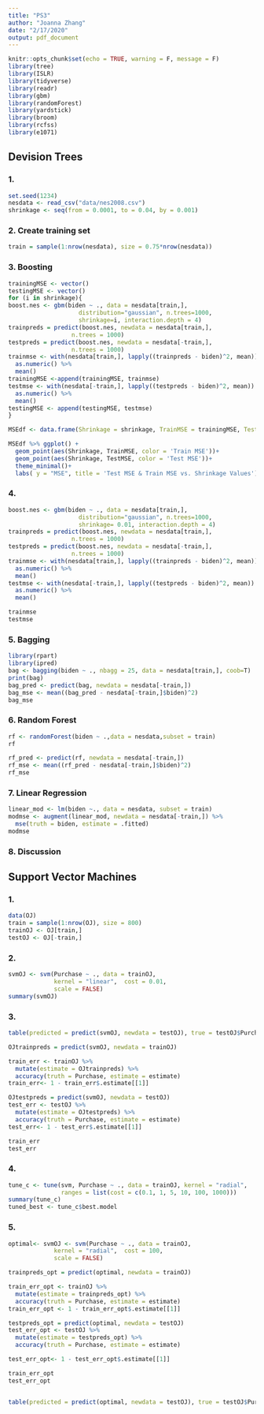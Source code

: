 ```yaml
---
title: "PS3"
author: "Joanna Zhang"
date: "2/17/2020"
output: pdf_document
---
```


```r
knitr::opts_chunk$set(echo = TRUE, warning = F, message = F)
library(tree)
library(ISLR)
library(tidyverse)
library(readr)
library(gbm)
library(randomForest)
library(yardstick)
library(broom)
library(rcfss)
library(e1071)
```
## Devision Trees
### 1.
```r
set.seed(1234)
nesdata <- read_csv("data/nes2008.csv")
shrinkage <- seq(from = 0.0001, to = 0.04, by = 0.001)

```

### 2. Create training set
```r
train = sample(1:nrow(nesdata), size = 0.75*nrow(nesdata))
```

### 3. Boosting 
```r
trainingMSE <- vector()
testingMSE <- vector()
for (i in shrinkage){
boost.nes <- gbm(biden ~ ., data = nesdata[train,],
                    distribution="gaussian", n.trees=1000,
                    shrinkage=i, interaction.depth = 4)
trainpreds = predict(boost.nes, newdata = nesdata[train,],
                  n.trees = 1000)
testpreds = predict(boost.nes, newdata = nesdata[-train,],
                  n.trees = 1000)
trainmse <- with(nesdata[train,], lapply((trainpreds - biden)^2, mean)) %>% 
  as.numeric() %>% 
  mean()
trainingMSE <-append(trainingMSE, trainmse)
testmse <- with(nesdata[-train,], lapply((testpreds - biden)^2, mean)) %>% 
  as.numeric() %>% 
  mean()
testingMSE <- append(testingMSE, testmse)
}

MSEdf <- data.frame(Shrinkage = shrinkage, TrainMSE = trainingMSE, TestMSE = testingMSE)

MSEdf %>% ggplot() +
  geom_point(aes(Shrinkage, TrainMSE, color = 'Train MSE'))+
  geom_point(aes(Shrinkage, TestMSE, color = 'Test MSE'))+
  theme_minimal()+
  labs( y = "MSE", title = 'Test MSE & Train MSE vs. Shrinkage Values')

```

### 4.
```r
boost.nes <- gbm(biden ~ ., data = nesdata[train,],
                    distribution="gaussian", n.trees=1000,
                    shrinkage= 0.01, interaction.depth = 4)
trainpreds = predict(boost.nes, newdata = nesdata[train,],
                  n.trees = 1000)
testpreds = predict(boost.nes, newdata = nesdata[-train,],
                  n.trees = 1000)
trainmse <- with(nesdata[train,], lapply((trainpreds - biden)^2, mean)) %>% 
  as.numeric() %>% 
  mean()
testmse <- with(nesdata[-train,], lapply((testpreds - biden)^2, mean)) %>% 
  as.numeric() %>% 
  mean()

trainmse
testmse
```

### 5. Bagging
```r
library(rpart)
library(ipred)
bag <- bagging(biden ~ ., nbagg = 25, data = nesdata[train,], coob=T)
print(bag)
bag_pred <- predict(bag, newdata = nesdata[-train,])
bag_mse <- mean((bag_pred - nesdata[-train,]$biden)^2)
bag_mse
```

### 6. Random Forest
```r
rf <- randomForest(biden ~ .,data = nesdata,subset = train)
rf

rf_pred <- predict(rf, newdata = nesdata[-train,])
rf_mse <- mean((rf_pred - nesdata[-train,]$biden)^2)
rf_mse
```

### 7. Linear Regression
```r
linear_mod <- lm(biden ~., data = nesdata, subset = train)
modmse <- augment(linear_mod, newdata = nesdata[-train,]) %>% 
  mse(truth = biden, estimate = .fitted) 
modmse
```

### 8. Discussion


## Support Vector Machines
### 1.
```r
data(OJ)
train = sample(1:nrow(OJ), size = 800)
trainOJ <- OJ[train,]
testOJ <- OJ[-train,]
```

### 2.
```r
svmOJ <- svm(Purchase ~ ., data = trainOJ, 
             kernel = "linear",  cost = 0.01, 
             scale = FALSE)
summary(svmOJ)
```

### 3.
```r
table(predicted = predict(svmOJ, newdata = testOJ), true = testOJ$Purchase)

OJtrainpreds = predict(svmOJ, newdata = trainOJ)

train_err <- trainOJ %>% 
  mutate(estimate = OJtrainpreds) %>% 
  accuracy(truth = Purchase, estimate = estimate)
train_err<- 1 - train_err$.estimate[[1]]

OJtestpreds = predict(svmOJ, newdata = testOJ)
test_err <- testOJ %>% 
  mutate(estimate = OJtestpreds) %>% 
  accuracy(truth = Purchase, estimate = estimate)
test_err<- 1 - test_err$.estimate[[1]]

train_err
test_err
```

### 4.
```r
tune_c <- tune(svm, Purchase ~ ., data = trainOJ, kernel = "radial",
               ranges = list(cost = c(0.1, 1, 5, 10, 100, 1000)))
summary(tune_c)
tuned_best <- tune_c$best.model

```

### 5.
```r
optimal<- svmOJ <- svm(Purchase ~ ., data = trainOJ, 
             kernel = "radial",  cost = 100, 
             scale = FALSE)

trainpreds_opt = predict(optimal, newdata = trainOJ)

train_err_opt <- trainOJ %>% 
  mutate(estimate = trainpreds_opt) %>% 
  accuracy(truth = Purchase, estimate = estimate)
train_err_opt <- 1 - train_err_opt$.estimate[[1]]

testpreds_opt = predict(optimal, newdata = testOJ)
test_err_opt <- testOJ %>% 
  mutate(estimate = testpreds_opt) %>% 
  accuracy(truth = Purchase, estimate = estimate)

test_err_opt<- 1 - test_err_opt$.estimate[[1]]

train_err_opt
test_err_opt


table(predicted = predict(optimal, newdata = testOJ), true = testOJ$Purchase)

```


